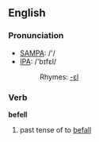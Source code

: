 ==English==

===Pronunciation===
*[[w:SAMPA|SAMPA]]: /'/
*[[w:IPA|IPA]]: /'bɪfεl/
*:Rhymes: [[Rhymes:English:-ɛl|-ɛl]]

===Verb===
'''befell'''

# past tense of to [[befall]]
